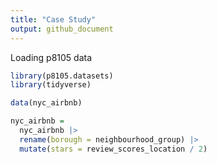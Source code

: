 ```yaml
---
title: "Case Study"
output: github_document
---
```


Loading p8105 data
```r
library(p8105.datasets)
library(tidyverse)
```

```r
data(nyc_airbnb)
```

```r
nyc_airbnb = 
  nyc_airbnb |> 
  rename(borough = neighbourhood_group) |> 
  mutate(stars = review_scores_location / 2)
```

